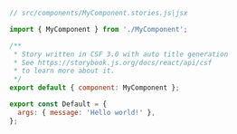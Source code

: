 ```js
// src/components/MyComponent.stories.js|jsx

import { MyComponent } from './MyComponent';

/**
 * Story written in CSF 3.0 with auto title generation
 * See https://storybook.js.org/docs/react/api/csf
 * to learn more about it.
 */
export default { component: MyComponent };

export const Default = {
  args: { message: 'Hello world!' },
};
```
